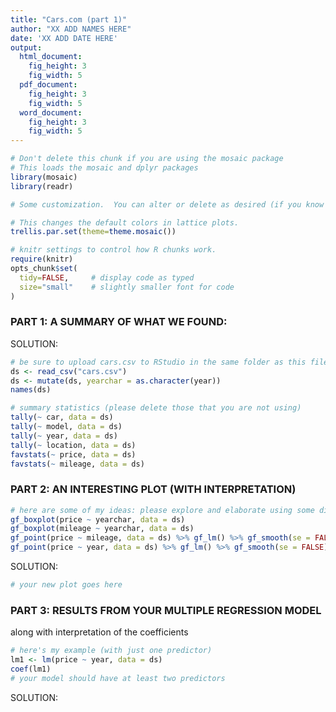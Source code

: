 ```yaml
---
title: "Cars.com (part 1)"
author: "XX ADD NAMES HERE"
date: 'XX ADD DATE HERE'
output:
  html_document:
    fig_height: 3
    fig_width: 5
  pdf_document:
    fig_height: 3
    fig_width: 5
  word_document:
    fig_height: 3
    fig_width: 5
---
```



```r
# Don't delete this chunk if you are using the mosaic package
# This loads the mosaic and dplyr packages
library(mosaic)
library(readr)
```

```r
# Some customization.  You can alter or delete as desired (if you know what you are doing).

# This changes the default colors in lattice plots.
trellis.par.set(theme=theme.mosaic())  

# knitr settings to control how R chunks work.
require(knitr)
opts_chunk$set(
  tidy=FALSE,     # display code as typed
  size="small"    # slightly smaller font for code
)
```

### PART 1: A SUMMARY OF WHAT WE FOUND: 

SOLUTION:

```r
# be sure to upload cars.csv to RStudio in the same folder as this file
ds <- read_csv("cars.csv")
ds <- mutate(ds, yearchar = as.character(year))
names(ds)
```

```r
# summary statistics (please delete those that you are not using)
tally(~ car, data = ds)
tally(~ model, data = ds)
tally(~ year, data = ds)
tally(~ location, data = ds)
favstats(~ price, data = ds)
favstats(~ mileage, data = ds)
```

### PART 2: AN INTERESTING PLOT (WITH INTERPRETATION)
```r
# here are some of my ideas: please explore and elaborate using some different plots
gf_boxplot(price ~ yearchar, data = ds)
gf_boxplot(mileage ~ yearchar, data = ds)
gf_point(price ~ mileage, data = ds) %>% gf_lm() %>% gf_smooth(se = FALSE)
gf_point(price ~ year, data = ds) %>% gf_lm() %>% gf_smooth(se = FALSE)
```

SOLUTION:

```r
# your new plot goes here

```


### PART 3: RESULTS FROM YOUR MULTIPLE REGRESSION MODEL

along with interpretation of the coefficients

```r
# here's my example (with just one predictor)
lm1 <- lm(price ~ year, data = ds)
coef(lm1)
# your model should have at least two predictors
```

SOLUTION: 










